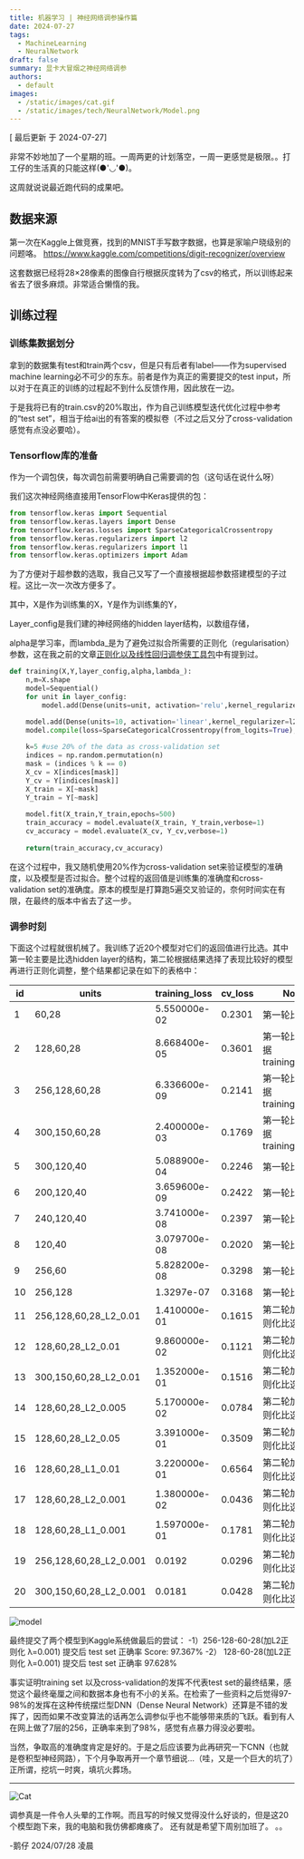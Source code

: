 ```yaml
---
title: 机器学习 | 神经网络调参操作篇
date: 2024-07-27
tags:
  - MachineLearning
  - NeuralNetwork
draft: false
summary: 显卡大冒烟之神经网络调参
authors:
  - default
images:
  - /static/images/cat.gif
  - /static/images/tech/NeuralNetwork/Model.png
---
```


[ 最后更新 于 2024-07-27] 

非常不妙地加了一个星期的班。一周两更的计划落空，一周一更感觉是极限。。打工仔的生活真的只能这样(●'◡'●)。

这周就说说最近跑代码的成果吧。

## 数据来源

第一次在Kaggle上做竞赛，找到的MNIST手写数字数据，也算是家喻户晓级别的问题咯。
https://www.kaggle.com/competitions/digit-recognizer/overview

这套数据已经将28×28像素的图像自行根据灰度转为了csv的格式，所以训练起来省去了很多麻烦。非常适合懒惰的我。
## 训练过程

### 训练集数据划分

拿到的数据集有test和train两个csv，但是只有后者有label——作为supervised machine learning必不可少的东东。前者是作为真正的需要提交的test input，所以对于在真正的训练的过程起不到什么反馈作用，因此放在一边。

于是我将已有的train.csv的20%取出，作为自己训练模型迭代优化过程中参考的“test set”，相当于给ai出的有答案的模拟卷（不过之后又分了cross-validation感觉有点没必要哈）。

### Tensorflow库的准备

作为一个调包侠，每次调包前需要明确自己需要调的包（这句话在说什么呀）

我们这次神经网络直接用TensorFlow中Keras提供的包：

```python
from tensorflow.keras import Sequential
from tensorflow.keras.layers import Dense
from tensorflow.keras.losses import SparseCategoricalCrossentropy
from tensorflow.keras.regularizers import l2
from tensorflow.keras.regularizers import l1
from tensorflow.keras.optimizers import Adam
```

为了方便对于超参数的选取，我自己又写了一个直接根据超参数搭建模型的子过程。这比一次一次改方便多了。

其中，X是作为训练集的X，Y是作为训练集的Y，

Layer_config是我们建的神经网络的hidden layer结构，以数组存储，

alpha是学习率，而lambda_是为了避免过拟合所需要的正则化（regularisation）参数，这在我之前的文章[正则化以及线性回归调参侠工具包](https://upfactory.vercel.app/blog/W803-Regularization)中有提到过。

```python
def training(X,Y,layer_config,alpha,lambda_):
    n,m=X.shape
    model=Sequential()
    for unit in layer_config:
        model.add(Dense(units=unit, activation='relu',kernel_regularizer=l2(lambda_)))

    model.add(Dense(units=10, activation='linear',kernel_regularizer=l2(lambda_)))
    model.compile(loss=SparseCategoricalCrossentropy(from_logits=True),optimizer=Adam(learning_rate=alpha))
    
    k=5 #use 20% of the data as cross-validation set
    indices = np.random.permutation(n)
    mask = (indices % k == 0)        
    X_cv = X[indices[mask]]
    Y_cv = Y[indices[mask]]
    X_train = X[~mask]
    Y_train = Y[~mask]
    
    model.fit(X_train,Y_train,epochs=500)
    train_accuracy = model.evaluate(X_train, Y_train,verbose=1)
    cv_accuracy = model.evaluate(X_cv, Y_cv,verbose=1)
    
    return(train_accuracy,cv_accuracy)
```

在这个过程中，我又随机使用20%作为cross-validation set来验证模型的准确度，以及模型是否过拟合。整个过程的返回值是训练集的准确度和cross-validation set的准确度。原本的模型是打算跑5遍交叉验证的，奈何时间实在有限，在最终的版本中省去了这一步。

### 调参时刻

下面这个过程就很机械了。我训练了近20个模型对它们的返回值进行比选。其中第一轮主要是比选hidden layer的结构，第二轮根据结果选择了表现比较好的模型再进行正则化调整，整个结果都记录在如下的表格中：

| id  | units                  | training_loss | cv_loss | Note                   |
| --- | ---------------------- | ------------- | ------- | ---------------------- |
| 1   | 60,28                  | 5.550000e-02  | 0.2301  | 第一轮比选                  |
| 2   | 128,60,28              | 8.668400e-05  | 0.3601  | 第一轮比选 根据training_loss✔ |
| 3   | 256,128,60,28          | 6.336600e-09  | 0.2141  | 第一轮比选 根据training_loss✔ |
| 4   | 300,150,60,28          | 2.400000e-03  | 0.1769  | 第一轮比选 根据training_loss✔ |
| 5   | 300,120,40             | 5.088900e-04  | 0.2246  | 第一轮比选                  |
| 6   | 200,120,40             | 3.659600e-09  | 0.2422  | 第一轮比选                  |
| 7   | 240,120,40             | 3.741000e-08  | 0.2397  | 第一轮比选                  |
| 8   | 120,40                 | 3.079700e-08  | 0.2020  | 第一轮比选                  |
| 9   | 256,60                 | 5.828200e-08  | 0.3298  | 第一轮比选                  |
| 10  | 256,128                | 1.3297e-07    | 0.3168  | 第一轮比选                  |
| 11  | 256,128,60,28_L2_0.01  | 1.410000e-01  | 0.1615  | 第二轮加入正则化比选             |
| 12  | 128,60,28_L2_0.01      | 9.860000e-02  | 0.1121  | 第二轮加入正则化比选             |
| 13  | 300,150,60,28_L2_0.01  | 1.352000e-01  | 0.1516  | 第二轮加入正则化比选             |
| 14  | 128,60,28_L2_0.005     | 5.170000e-02  | 0.0784  | 第二轮加入正则化比选             |
| 15  | 128,60,28_L2_0.05      | 3.391000e-01  | 0.3509  | 第二轮加入正则化比选             |
| 16  | 128,60,28_L1_0.01      | 3.220000e-01  | 0.6564  | 第二轮加入正则化比选             |
| 17  | 128,60,28_L2_0.001     | 1.380000e-02  | 0.0436  | 第二轮加入正则化比选✔            |
| 18  | 128,60,28_L1_0.001     | 1.597000e-01  | 0.1781  | 第二轮加入正则化比选             |
| 19  | 256,128,60,28_L2_0.001 | 0.0192        | 0.0296  | 第二轮加入正则化比选✔✔           |
| 20  | 300,150,60,28_L2_0.001 | 0.0181        | 0.0428  | 第二轮加入正则化比选✔            |


![model](/static/images/tech/NeuralNetwork/Model.png) 

最终提交了两个模型到Kaggle系统做最后的尝试：
-1）256-128-60-28(加L2正则化 λ=0.001) 提交后 test set 正确率 Score: 97.367%
-2） 128-60-28(加L2正则化 λ=0.001)  提交后 test set 正确率 97.628%

事实证明training set 以及cross-validation的发挥不代表test set的最终结果，感觉这个最终毫厘之间和数据本身也有不小的关系。在检索了一些资料之后觉得97-98%的发挥在这种传统摆烂型DNN（Dense Neural Network）还算是不错的发挥了，因而如果不改变算法的话再怎么调参似乎也不能够带来质的飞跃。看到有人在网上做了7层的256，正确率来到了98%，感觉有点暴力得没必要啦。

当然，争取高的准确度肯定是好的。于是之后应该要为此再研究一下CNN（也就是卷积型神经网路），下个月争取再开一个章节细说…（哇，又是一个巨大的坑了）正所谓，挖坑一时爽，填坑火葬场。

---

![Cat](/static/images/cat.gif)

调参真是一件令人头晕的工作啊。而且写的时候又觉得没什么好谈的，但是这20个模型跑下来，我的电脑和我仿佛都瘫痪了。
还有就是希望下周别加班了。
。。

-鹅仔
2024/07/28 凌晨
